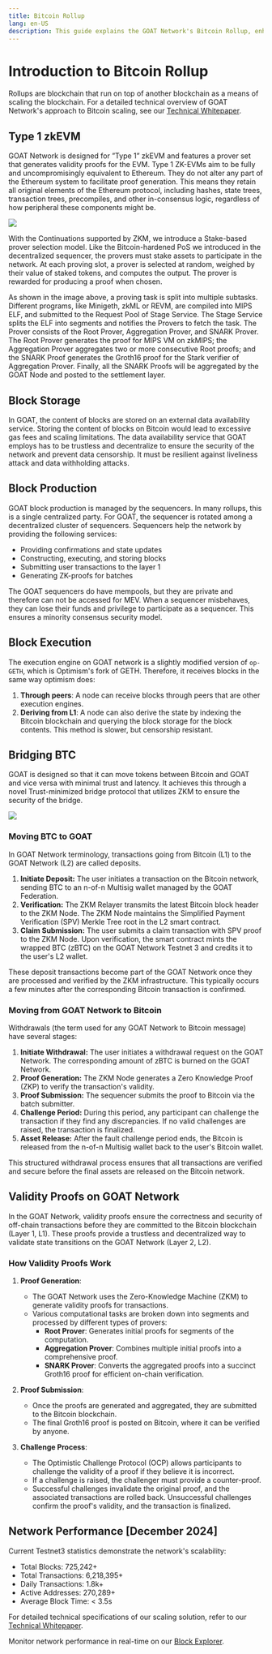 ```yaml
---
title: Bitcoin Rollup
lang: en-US
description: This guide explains the GOAT Network's Bitcoin Rollup, enhancing Bitcoin scalability and security.
---
```


# Introduction to Bitcoin Rollup
Rollups are blockchain that run on top of another blockchain as a means of scaling the blockchain. For a detailed technical overview of GOAT Network's approach to Bitcoin scaling, see our [Technical Whitepaper](https://drive.google.com/file/d/1U-thxS4DRfSTOsLxC2ezQNk1KNrrLBd3/view).

## Type 1 zkEVM
GOAT Network is designed for ”Type 1” zkEVM and features a prover set that generates validity proofs for the EVM. Type 1 ZK-EVMs aim to be fully and uncompromisingly equivalent to Ethereum. They do not alter any part of the Ethereum system to facilitate proof generation. This means they retain all original elements of the Ethereum protocol, including hashes, state trees, transaction trees, precompiles, and other in-consensus logic, regardless of how peripheral these components might be.

<img src="/img/diagrams/zkm.png" />

With the Continuations supported by ZKM, we introduce a Stake-based prover selection model. Like the Bitcoin-hardened PoS we introduced in the decentralized sequencer, the provers must stake assets to participate in the network. At each proving slot, a prover is selected at random, weighed by their value of staked tokens, and computes the output. The prover is rewarded for producing a proof when chosen.

As shown in the image above, a proving task is split into multiple subtasks. Different programs, like Minigeth, zkML or REVM, are compiled into MIPS ELF, and submitted to the Request Pool of Stage Service. The Stage Service splits the ELF into segments and notifies the Provers to fetch the task. The Prover consists of the Root Prover, Aggregation Prover, and SNARK Prover. The Root Prover generates the proof for MIPS VM on zkMIPS; the Aggregation Prover aggregates two or more consecutive Root proofs; and the SNARK Proof generates the Groth16 proof for the Stark verifier of Aggregation Prover. Finally, all the SNARK Proofs will be aggregated by the GOAT Node and posted to the settlement layer.


## Block Storage 
In GOAT, the content of blocks are stored on an external data availability service. Storing the content of blocks on Bitcoin would lead to excessive gas fees and scaling limitations. The data availability service that GOAT employs has to be trustless and decentralize to ensure the security of the network and prevent data censorship. It must be resilient against liveliness attack and data withholding attacks. 

## Block Production
GOAT block production is managed by the sequencers. In many rollups, this is a single centralized party. For GOAT, the sequencer is rotated among a decentralized cluster of sequencers. Sequencers help the network by providing the following services:
- Providing confirmations and state updates
- Constructing, executing, and storing blocks
- Submitting user transactions to the layer 1
- Generating ZK-proofs for batches

The GOAT sequencers do have mempools, but they are private and therefore can not be accessed for MEV. When a sequencer misbehaves, they can lose their funds and privilege to participate as a sequencer. This ensures a minority consensus security model.


## Block Execution 
The execution engine on GOAT network is a slightly modified version of `op-GETH`, which is Optimism's fork of GETH. Therefore, it receives blocks in the same way optimism does:
1. **Through peers**: A node can receive blocks through peers that are other execution engines.
2. **Deriving from L1**: A node can also derive the state by indexing the Bitcoin blockchain and querying the block storage for the block contents. This method is slower, but censorship resistant.

## Bridging BTC
GOAT is designed so that it can move tokens between Bitcoin and GOAT and vice versa with minimal trust and latency. It achieves this through a novel Trust-minimized bridge protocol that utilizes ZKM to ensure the security of the bridge. 

<img src="/img/diagrams/BTC-GOAT-Flywheel.png" />


### Moving BTC to GOAT
In GOAT Network terminology, transactions going from Bitcoin (L1) to the GOAT Network (L2) are called deposits.

1. **Initiate Deposit:** The user initiates a transaction on the Bitcoin network, sending BTC to an n-of-n Multisig wallet managed by the GOAT Federation.
2. **Verification:** The ZKM Relayer transmits the latest Bitcoin block header to the ZKM Node. The ZKM Node maintains the Simplified Payment Verification (SPV) Merkle Tree root in the L2 smart contract.
3. **Claim Submission:** The user submits a claim transaction with SPV proof to the ZKM Node. Upon verification, the smart contract mints the wrapped BTC (zBTC) on the GOAT Network Testnet 3 and credits it to the user's L2 wallet.

These deposit transactions become part of the GOAT Network once they are processed and verified by the ZKM infrastructure. This typically occurs a few minutes after the corresponding Bitcoin transaction is confirmed.

### Moving from GOAT Network to Bitcoin
Withdrawals (the term used for any GOAT Network to Bitcoin message) have several stages:

1. **Initiate Withdrawal:** The user initiates a withdrawal request on the GOAT Network. The corresponding amount of zBTC is burned on the GOAT Network.
2. **Proof Generation:** The ZKM Node generates a Zero Knowledge Proof (ZKP) to verify the transaction's validity.
3. **Proof Submission:** The sequencer submits the proof to Bitcoin via the batch submitter.
4. **Challenge Period:** During this period, any participant can challenge the transaction if they find any discrepancies. If no valid challenges are raised, the transaction is finalized.
5. **Asset Release:** After the fault challenge period ends, the Bitcoin is released from the n-of-n Multisig wallet back to the user's Bitcoin wallet.

This structured withdrawal process ensures that all transactions are verified and secure before the final assets are released on the Bitcoin network.



## Validity Proofs on GOAT Network

In the GOAT Network, validity proofs ensure the correctness and security of off-chain transactions before they are committed to the Bitcoin blockchain (Layer 1, L1). These proofs provide a trustless and decentralized way to validate state transitions on the GOAT Network (Layer 2, L2).

### How Validity Proofs Work

1. **Proof Generation**:
   - The GOAT Network uses the Zero-Knowledge Machine (ZKM) to generate validity proofs for transactions.
   - Various computational tasks are broken down into segments and processed by different types of provers:
     - **Root Prover**: Generates initial proofs for segments of the computation.
     - **Aggregation Prover**: Combines multiple initial proofs into a comprehensive proof.
     - **SNARK Prover**: Converts the aggregated proofs into a succinct Groth16 proof for efficient on-chain verification.

2. **Proof Submission**:
   - Once the proofs are generated and aggregated, they are submitted to the Bitcoin blockchain.
   - The final Groth16 proof is posted on Bitcoin, where it can be verified by anyone.

3. **Challenge Process**:
   - The Optimistic Challenge Protocol (OCP) allows participants to challenge the validity of a proof if they believe it is incorrect.
   - If a challenge is raised, the challenger must provide a counter-proof.
   - Successful challenges invalidate the original proof, and the associated transactions are rolled back. Unsuccessful challenges confirm the proof's validity, and the transaction is finalized.

## Network Performance [December 2024]
Current Testnet3 statistics demonstrate the network's scalability:
- Total Blocks: 725,242+
- Total Transactions: 6,218,395+
- Daily Transactions: 1.8k+
- Active Addresses: 270,289+
- Average Block Time: < 3.5s

For detailed technical specifications of our scaling solution, refer to our [Technical Whitepaper](https://drive.google.com/file/d/1U-thxS4DRfSTOsLxC2ezQNk1KNrrLBd3/view).

Monitor network performance in real-time on our [Block Explorer](https://explorer.testnet3.goat.network).


